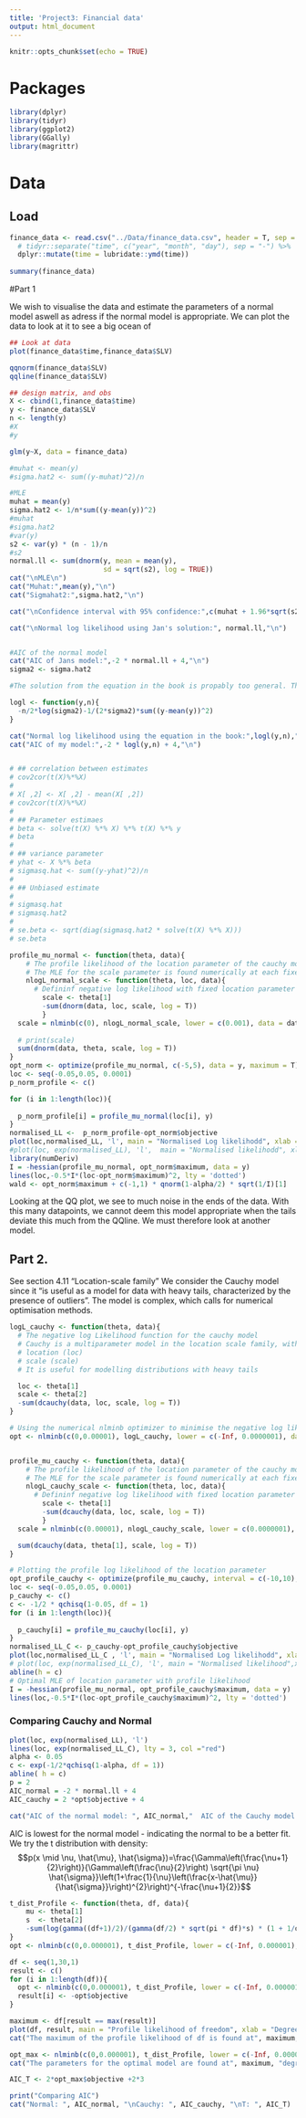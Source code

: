 ```yaml
---
title: 'Project3: Financial data'
output: html_document
---
```


```r
knitr::opts_chunk$set(echo = TRUE)
```

# Packages

```r
library(dplyr)
library(tidyr)
library(ggplot2)
library(GGally)
library(magrittr)
```


# Data

## Load
```r
finance_data <- read.csv("../Data/finance_data.csv", header = T, sep = ";") %>% 
  # tidyr::separate("time", c("year", "month", "day"), sep = "-") %>% 
  dplyr::mutate(time = lubridate::ymd(time)) 
  
summary(finance_data)

```

#Part 1

We wish to visualise the data and estimate the parameters of a normal model aswell as adress if the normal model is appropriate. We can plot the data to look at it to see a big ocean of
```r
## Look at data
plot(finance_data$time,finance_data$SLV)

qqnorm(finance_data$SLV)
qqline(finance_data$SLV)

## design matrix, and obs
X <- cbind(1,finance_data$time)
y <- finance_data$SLV
n <- length(y)
#X
#y

glm(y~X, data = finance_data)

#muhat <- mean(y)
#sigma.hat2 <- sum((y-muhat)^2)/n

#MLE
muhat = mean(y)
sigma.hat2 <- 1/n*sum((y-mean(y))^2)
#muhat
#sigma.hat2
#var(y)
s2 <- var(y) * (n - 1)/n 
#s2
normal.ll <- sum(dnorm(y, mean = mean(y),
                       sd = sqrt(s2), log = TRUE))
cat("\nMLE\n")
cat("Muhat:",mean(y),"\n")
cat("Sigmahat2:",sigma.hat2,"\n")

cat("\nConfidence interval with 95% confidence:",c(muhat + 1.96*sqrt(s2)/sqrt(n),muhat - 1.96*sqrt(s2)/sqrt(n)),"\n")

cat("\nNormal log likelihood using Jan's solution:", normal.ll,"\n")


#AIC of the normal model
cat("AIC of Jans model:",-2 * normal.ll + 4,"\n")
sigma2 <- sigma.hat2

#The solution from the equation in the book is propably too general. The solution provided by Jan in his examples prints the same AIC when computed as using R's normal "gml" function, which makes us belive that we will have to fit the normal model using the dnorm instead of trying to write out the equation from the book. (pg. 90)

logl <- function(y,n){
  -n/2*log(sigma2)-1/(2*sigma2)*sum((y-mean(y))^2)
}

cat("Normal log likelihood using the equation in the book:",logl(y,n),"\n")
cat("AIC of my model:",-2 * logl(y,n) + 4,"\n")


# ## correlation between estimates
# cov2cor(t(X)%*%X)
# 
# X[ ,2] <- X[ ,2] - mean(X[ ,2])
# cov2cor(t(X)%*%X)
# 
# ## Parameter estimaes
# beta <- solve(t(X) %*% X) %*% t(X) %*% y
# beta
# 
# ## variance parameter
# yhat <- X %*% beta
# sigmasq.hat <- sum((y-yhat)^2)/n
# 
# ## Unbiased estimate
# 
# sigmasq.hat
# sigmasq.hat2
# 
# se.beta <- sqrt(diag(sigmasq.hat2 * solve(t(X) %*% X)))
# se.beta
```
```r
profile_mu_normal <- function(theta, data){
    # The profile likelihood of the location parameter of the cauchy model.
    # The MLE for the scale parameter is found numerically at each fixed value of the location parameter using nlminb
    nlogL_normal_scale <- function(theta, loc, data){
      # Defininf negative log likelihood with fixed location parameter
        scale <- theta[1]
        -sum(dnorm(data, loc, scale, log = T))
        }
  scale = nlminb(c(0), nlogL_normal_scale, lower = c(0.001), data = data, loc = theta[1])$par
  
  # print(scale)
  sum(dnorm(data, theta, scale, log = T))
}
opt_norm <- optimize(profile_mu_normal, c(-5,5), data = y, maximum = T)
loc <- seq(-0.05,0.05, 0.0001)
p_norm_profile <- c()

for (i in 1:length(loc)){
  
  p_norm_profile[i] = profile_mu_normal(loc[i], y)
}
normalised_LL <-  p_norm_profile-opt_norm$objective
plot(loc,normalised_LL, 'l', main = "Normalised Log likelihodd", xlab = "Location parameter", ylab = "Log likelihodd")
#plot(loc, exp(normalised_LL), 'l',  main = "Normalised likelihodd", xlab = "Location parameter", ylab = "Likelihodd")
library(numDeriv)
I = -hessian(profile_mu_normal, opt_norm$maximum, data = y)
lines(loc,-0.5*I*(loc-opt_norm$maximum)^2, lty = 'dotted')
wald <- opt_norm$maximum + c(-1,1) * qnorm(1-alpha/2) * sqrt(1/I)[1]
```

Looking at the QQ plot, we see to much noise in the ends of the data. With this many datapoints, we cannot deem this model appropriate when the tails deviate this much from the QQline. We must therefore look at another model.

## Part 2. 

See section 4.11 "Location-scale family"
We consider the Cauchy model since it "is useful as a model for data with heavy tails, characterized by the presence of outliers".
The model is complex, which calls for numerical optimisation methods.
```r
logL_cauchy <- function(theta, data){
  # The negative log Likelihood function for the cauchy model
  # Cauchy is a multiparameter model in the location scale family, with 2 parameters:
  # location (loc)
  # scale (scale)
  # It is useful for modelling distributions with heavy tails

  loc <- theta[1]
  scale <- theta[2]
  -sum(dcauchy(data, loc, scale, log = T))
}

# Using the numerical nlminb optimizer to minimise the negative log likelihood function
opt <- nlminb(c(0,0.00001), logL_cauchy, lower = c(-Inf, 0.0000001), data = y)


profile_mu_cauchy <- function(theta, data){
    # The profile likelihood of the location parameter of the cauchy model.
    # The MLE for the scale parameter is found numerically at each fixed value of the location parameter using nlminb
    nlogL_cauchy_scale <- function(theta, loc, data){
      # Defininf negative log likelihood with fixed location parameter
        scale <- theta[1]
        -sum(dcauchy(data, loc, scale, log = T))
        }
  scale = nlminb(c(0.00001), nlogL_cauchy_scale, lower = c(0.0000001), data = data, loc = theta[1])$par

  sum(dcauchy(data, theta[1], scale, log = T))
}

# Plotting the profile log likelihood of the location parameter
opt_profile_cauchy <- optimize(profile_mu_cauchy, interval = c(-10,10), data = y, maximum = T)
loc <- seq(-0.05,0.05, 0.0001)
p_cauchy <- c()
c <- -1/2 * qchisq(1-0.05, df = 1)
for (i in 1:length(loc)){
  
  p_cauchy[i] = profile_mu_cauchy(loc[i], y)
}
normalised_LL_C <- p_cauchy-opt_profile_cauchy$objective 
plot(loc,normalised_LL_C , 'l', main = "Normalised Log likelihodd", xlab = "Location parameter", ylab = "Log likelihodd", xlim = c(-0.005, 0.01), ylim = c(-10, 0))
# plot(loc, exp(normalised_LL_C), 'l', main = "Normalised likelihood",xlab = "Location parameter", ylab = "Likelihodd")
abline(h = c)
# Optimal MLE of location parameter with profile likelihood
I = -hessian(profile_mu_normal, opt_profile_cauchy$maximum, data = y)
lines(loc,-0.5*I*(loc-opt_profile_cauchy$maximum)^2, lty = 'dotted')
```

### Comparing Cauchy and Normal

```r
plot(loc, exp(normalised_LL), 'l')
lines(loc, exp(normalised_LL_C), lty = 3, col ="red")
alpha <- 0.05
c <- exp(-1/2*qchisq(1-alpha, df = 1))
abline( h = c)
p = 2
AIC_normal = -2 * normal.ll + 4
AIC_cauchy = 2 *opt$objective + 4

cat("AIC of the normal model: ", AIC_normal,"  AIC of the Cauchy model: ", AIC_cauchy)
```
AIC is lowest for the normal model - indicating the normal to be a better fit. 
We try the t distribution with density:
$$p(x \mid \nu, \hat{\mu}, \hat{\sigma})=\frac{\Gamma\left(\frac{\nu+1}{2}\right)}{\Gamma\left(\frac{\nu}{2}\right) \sqrt{\pi \nu} \hat{\sigma}}\left(1+\frac{1}{\nu}\left(\frac{x-\hat{\mu}}{\hat{\sigma}}\right)^{2}\right)^{-\frac{\nu+1}{2}}$$
```r
t_dist_Profile <- function(theta, df, data){
    mu <- theta[1]
    s  <- theta[2]
    -sum(log(gamma((df+1)/2)/(gamma(df/2) * sqrt(pi * df)*s) * (1 + 1/df*(((data-mu)/s)^2))^(-(df+1)/2)))
}
opt <- nlminb(c(0,0.000001), t_dist_Profile, lower = c(-Inf, 0.000001), data = y, df = 4)

df <- seq(1,30,1)
result <- c()
for (i in 1:length(df)){
  opt <- nlminb(c(0,0.000001), t_dist_Profile, lower = c(-Inf, 0.000001), data = y, df = i)
  result[i] <- -opt$objective
}

maximum <- df[result == max(result)]
plot(df, result, main = "Profile likelihood of freedom", xlab = "Degrees of freedom", ylab = "Log likelihood")
cat("The maximum of the profile likelihood of df is found at", maximum, "degrees of freedom")

opt_max <- nlminb(c(0,0.000001), t_dist_Profile, lower = c(-Inf, 0.000001), data = y, df = maximum)
cat("The parameters for the optimal model are found at", maximum, "degrees of freedom - mu = ", opt_max$par[1], "sigma = ", opt_max$par[2])

AIC_T <- 2*opt_max$objective +2*3

print("Comparing AIC")
cat("Normal: ", AIC_normal, "\nCauchy: ", AIC_cauchy, "\nT: ", AIC_T)

```


